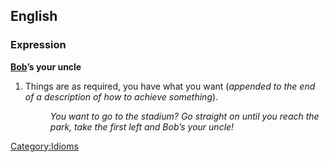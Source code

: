 ==English==
===Expression===
'''[[Bob]]’s your uncle'''

#Things are as required, you have what you want (''appended to the end of a description of how to achieve something'').
#:''You want to go to the stadium?  Go straight on until you reach the park, take the first left and Bob’s your uncle!''

[[Category:Idioms]]
